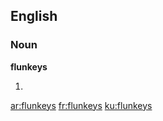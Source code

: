 ==English==

===Noun===
'''flunkeys'''

# {{alternative plural of|flunkey|flunkies}}

[[ar:flunkeys]]
[[fr:flunkeys]]
[[ku:flunkeys]]